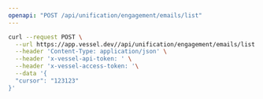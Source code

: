 ```yaml
---
openapi: "POST /api/unification/engagement/emails/list"
---
```


<RequestExample>

```bash Request
curl --request POST \
  --url https://app.vessel.dev//api/unification/engagement/emails/list \
  --header 'Content-Type: application/json' \
  --header 'x-vessel-api-token: ' \
  --header 'x-vessel-access-token: '\
  --data '{
  "cursor": "123123"
}'
```

</RequestExample>
